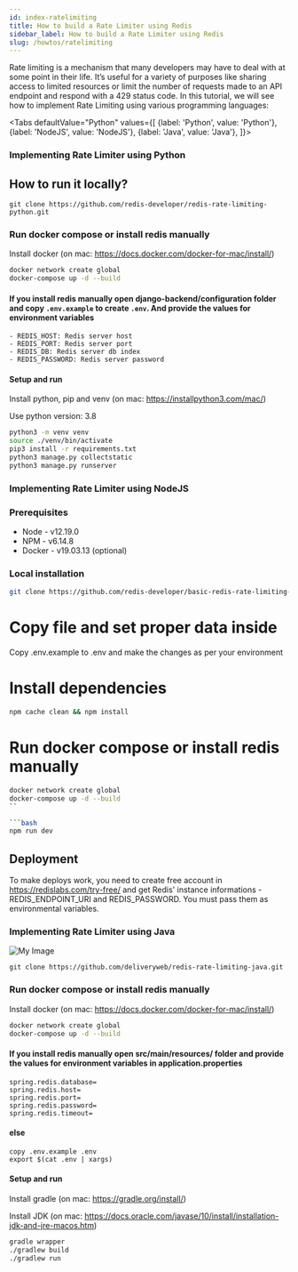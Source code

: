 ```yaml
---
id: index-ratelimiting
title: How to build a Rate Limiter using Redis
sidebar_label: How to build a Rate Limiter using Redis
slug: /howtos/ratelimiting
---
```





Rate limiting is a mechanism that many developers may have to deal with at some point in their life. It’s useful for a variety of purposes like sharing access to limited resources or limit the number of requests made to an API endpoint and respond with a 429 status code. In this tutorial, we will see how to implement Rate Limiting using various programming languages:

<Tabs
  defaultValue="Python"
  values={[
    {label: 'Python', value: 'Python'},
    {label: 'NodeJS', value: 'NodeJS'},
    {label: 'Java', value: 'Java'},
  ]}>
  <TabItem value="Python">

### Implementing Rate Limiter using Python

## How to run it locally?

```
git clone https://github.com/redis-developer/redis-rate-limiting-python.git
```


### Run docker compose or install redis manually
Install docker (on mac: https://docs.docker.com/docker-for-mac/install/)

```sh
docker network create global
docker-compose up -d --build
```


#### If you install redis manually open django-backend/configuration folder and copy `.env.example` to create `.env`. And provide the values for environment variables
    - REDIS_HOST: Redis server host
    - REDIS_PORT: Redis server port
    - REDIS_DB: Redis server db index
    - REDIS_PASSWORD: Redis server password

#### Setup and run 

Install python, pip and venv (on mac: https://installpython3.com/mac/)

Use python version: 3.8
``` sh
python3 -m venv venv
source ./venv/bin/activate
pip3 install -r requirements.txt
python3 manage.py collectstatic
python3 manage.py runserver
```




</TabItem>

<TabItem value="NodeJS">

### Implementing Rate Limiter using NodeJS


### Prerequisites

-   Node - v12.19.0
-   NPM - v6.14.8
-   Docker - v19.03.13 (optional)

### Local installation

```bash
git clone https://github.com/redis-developer/basic-redis-rate-limiting-demo-nodejs/

```

# Copy file and set proper data inside

Copy .env.example to .env and make the changes as per your environment


# Install dependencies

```bash
npm cache clean && npm install
```

# Run docker compose or install redis manually

```bash
docker network create global
docker-compose up -d --build
``

```bash
npm run dev

```

## Deployment

To make deploys work, you need to create free account in https://redislabs.com/try-free/ and get Redis' instance informations - REDIS_ENDPOINT_URI and REDIS_PASSWORD. You must pass them as environmental variables.




</TabItem>

<TabItem value="Java">

### Implementing Rate Limiter using Java

![My Image](ratelimitingjava.png)

```
git clone https://github.com/deliveryweb/redis-rate-limiting-java.git
```

### Run docker compose or install redis manually

Install docker (on mac: https://docs.docker.com/docker-for-mac/install/)

```sh
docker network create global
docker-compose up -d --build
```

#### If you install redis manually open src/main/resources/ folder and provide the values for environment variables in application.properties
    spring.redis.database=
    spring.redis.host=
    spring.redis.port=
    spring.redis.password=
    spring.redis.timeout=

#### else  
    copy .env.example .env
    export $(cat .env | xargs)

#### Setup and run 

Install gradle (on mac: https://gradle.org/install/)


Install JDK (on mac: https://docs.oracle.com/javase/10/install/installation-jdk-and-jre-macos.htm)

``` sh
gradle wrapper
./gradlew build
./gradlew run
```

 </TabItem>
</Tabs>
  
